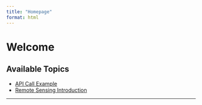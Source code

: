 ```yaml
---
title: "Homepage"
format: html
---
```


# Welcome

## Available Topics
- [API Call Example](code/api_call.html)
- [Remote Sensing Introduction](code/remote_sensing_intro.html)

---
